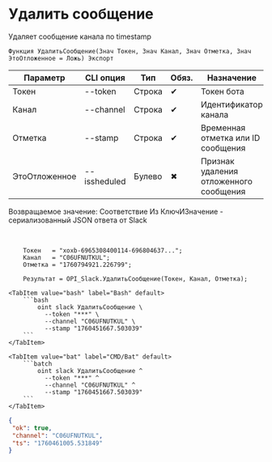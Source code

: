 ﻿---
sidebar_position: 4
description: Удалить сообщение и другие функции для работы с Slack в Открытом пакете интеграций - бесплатной open-source библиотеке интеграций для 1С:Предприятие 8, OneScript и CLI
keywords: [1C, 1С, 1С:Предприятие, 1С:Предприятие 8.3, API, Интеграция, Сервисы, Обмен, OneScript, CLI, Slack]
---


# Удалить сообщение
 Удаляет сообщение канала по timestamp



`Функция УдалитьСообщение(Знач Токен, Знач Канал, Знач Отметка, Знач ЭтоОтложенное = Ложь) Экспорт`

  | Параметр | CLI опция | Тип | Обяз. | Назначение |
  |-|-|-|-|-|
  | Токен | --token | Строка | &#x2714; | Токен бота |
  | Канал | --channel | Строка | &#x2714; | Идентификатор канала |
  | Отметка | --stamp | Строка | &#x2714; | Временная отметка или ID сообщения |
  | ЭтоОтложенное | --issheduled | Булево | &#x2716; | Признак удаления отложенного сообщения |

  
  Возвращаемое значение:   Соответствие Из КлючИЗначение - сериализованный JSON ответа от Slack

<br/>



```bsl title="Пример использования для 1С:Предприятие/OneScript"
    Токен   = "xoxb-6965308400114-696804637...";
    Канал   = "C06UFNUTKUL";
    Отметка = "1760794921.226799";

    Результат = OPI_Slack.УдалитьСообщение(Токен, Канал, Отметка);
```
    

 <Tabs>
  
    <TabItem value="bash" label="Bash" default>
        ```bash
            oint slack УдалитьСообщение \
              --token "***" \
              --channel "C06UFNUTKUL" \
              --stamp "1760451667.503039"
        ```
    </TabItem>
  
    <TabItem value="bat" label="CMD/Bat" default>
        ```batch
            oint slack УдалитьСообщение ^
              --token "***" ^
              --channel "C06UFNUTKUL" ^
              --stamp "1760451667.503039"
        ```
    </TabItem>
</Tabs>


```json title="Результат"
{
 "ok": true,
 "channel": "C06UFNUTKUL",
 "ts": "1760461005.531849"
}
```
